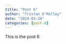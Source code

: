 ```yaml
---
title: "Post 6"
author: "Tristan O'Malley"
date: "2024-03-28"
categories: [post-6]
---
```


This is the post 6
